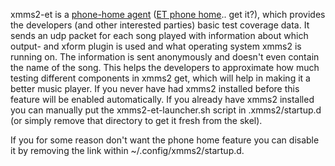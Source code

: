 xmms2-et is a [http://git.xmms.se/?p=xmms2-stable.git;a=blob;f=src/clients/et/xmms2-et.c phone-home agent] ([[wikipedia:E.T. the Extra-Terrestrial |ET phone home]].. get it?), which provides the developers (and other interested parties) basic test coverage data. It sends an udp packet for each song played with information about which output- and xform plugin is used and what operating system xmms2 is running on. The information is sent anonymously and doesn't even contain the name of the song. This helps the developers to approximate how much testing different components in xmms2 get, which will help in making it a better music player. If you never have had xmms2 installed before this feature will be enabled automatically. If you already have xmms2 installed you can manually put the xmms2-et-launcher.sh script in .xmms2/startup.d (or simply remove that directory to get it fresh from the skel).

If you for some reason don't want the phone home feature you can disable it by removing the link within ~/.config/xmms2/startup.d.
